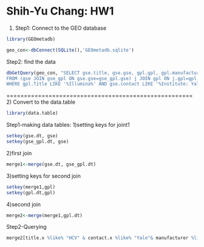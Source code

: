 Shih-Yu Chang: HW1
=====================================================
1) Step1: Connect to the GEO database 
```r
library(GEOmetadb)
```
```r
geo_con<-dbConnect(SQLite(),'GEOmetadb.sqlite')
```

Step2: find the data
```r
dbGetQuery(geo_con, "SELECT gse.title, gse.gse, gpl.gpl, gpl.manufacturer,gpl.description 
FROM (gse JOIN gse_gpl ON gse.gse=gse_gpl.gse) j JOIN gpl ON j.gpl=gpl.gpl 
WHERE gpl.Title LIKE '%Illumina%' AND gse.contact LIKE '%Institute: Yale %'  AND gse.Title LIKE '%HCV%Illumina%' ;")
```

=====================================================
2) Convert to the data.table

```r
library(data.table)
```

Step1-making data tables:
  1)setting keys for joint1
```r
setkey(gse.dt, gse)
setkey(gse_gpl.dt, gse)

```
  2)first join
```r
merge1<-merge(gse.dt, gse_gpl.dt)
```
  3)setting keys for second join
```r
setkey(merge1,gpl)
setkey(gpl.dt,gpl)
```
  4)second join
```r
merge2<-merge(merge1,gpl.dt)
```
Step2-Querying
```r
merge2[title.x %like% "HCV" & contact.x %like% "Yale"& manufacturer %like% "Illumina",list(gse,gpl,manufacturer,description)]

```
